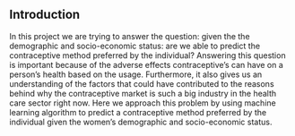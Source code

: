 ## Introduction

In this project we are trying to answer the question: given the the demographic and socio-economic status: are we able to predict the contraceptive method preferred by the individual? Answering this question is important because of the adverse effects contraceptive's can have on a person's health based on the usage. Furthermore, it also gives us an understanding of the factors that could have contributed to the reasons behind why the contraceptive market is such a big industry in the health care sector right now. Here we approach this problem by using machine learning algorithm to predict a contraceptive method preferred by the individual given the women's demographic and socio-economic status.